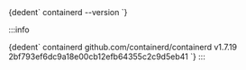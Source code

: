 
<CodeBlock language="bash">
  {dedent`
    containerd --version
  `}
</CodeBlock>

:::info

<CodeBlock language="bash">
  {dedent`
    containerd github.com/containerd/containerd v1.7.19 2bf793ef6dc9a18e00cb12efb64355c2c9d5eb41
  `}
</CodeBlock>
:::
